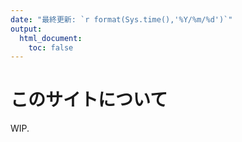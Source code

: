 ```yaml
---
date: "最終更新: `r format(Sys.time(),'%Y/%m/%d')`"
output:
  html_document:
    toc: false
---
```


# このサイトについて

WIP.

